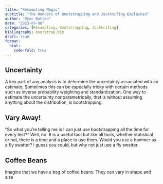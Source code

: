 ```yaml
---
title: "Resampling Magic"
subtitle: "The Wonders of Bootstrapping and Jackknifing Explained"
author: "Ryan Batten"
date: "2023-07-06"
categories: [Resampling, Bootstrapping, Jackknifing]
bibliography: bootstrap.bib
draft: true
format: 
  html:
    code-fold: true
---
```


## Uncertainty

A key part of any analysis is to determine the uncertainty associated with an estimate. Sometimes this can be especially tricky with certain methods such as inverse probability weighting and standardization. One way to estimate the uncertainty nonparametrically, that is without assuming anything about the distribution, is bootstrapping.

## Vary Away!

"So what you're telling me is I can just use bootstrapping all the time for every test?" Well, no. It is a useful tool but like all tools, whether statistical or not, there is a time and a place to use them. Would you use a hammer as a fly swatter? I guess you could, but why not just use a fly swatter.

## Coffee Beans

Imagine that we have a bag of coffee beans. They can vary in shape and size
